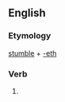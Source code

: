 ==English==

===Etymology===
[[stumble]] + [[-eth]]

===Verb===
{{infl|en|verb form}}

# {{archaic third-person singular of|stumble}}